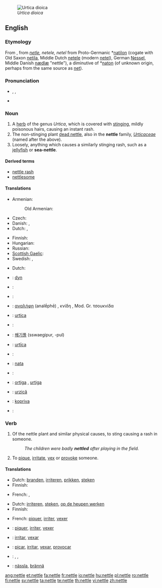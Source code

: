 [[File:Braendenaelde.jpg|thumb|right|''Urtica dioica'']]
==English==
{{wikipedia}}

===Etymology===
From {{etyl|enm}}, from {{etyl|ang}} ''[[netle]], netele, netel'' from Proto-Germanic *[[natilon]] (cogate with Old Saxon [[netila]], Middle Dutch [[netele]] (modern [[netel]]), German [[Nessel]], Middle Danish [[nædlæ]] "nettle"), a diminutive of *[[naton]] (of unknown origin, perhaps from the same source as [[net]]).

===Pronunciation===
* {{enPR|nĕt'(ə)l}}, {{IPA|/ˈnet(ə)l/}}, {{SAMPA|/"net(@)l/}}
* {{audio|en-us-nettle.ogg|Audio (US)}}
*: {{rhymes|ɛt(ə)l}}

===Noun===
{{en-noun}}

# A [[herb]] of the genus ''Urtica'', which is covered with [[sting]]ing, mildly poisonous hairs, causing an instant rash.
# The non-stinging plant [[dead nettle]], also in the '''nettle''' family, ''[[Urticaceae]]'' (named after the above).
# Loosely, anything which causes a similarly stinging rash, such as a [[jellyfish]] or '''sea-nettle'''.

====Derived terms====
* [[nettle rash]]
* [[nettlesome]]

====Translations====
{{trans-top|stinging herb of genus Urtica}}
* Armenian: {{t-|hy|եղինջ|tr=eġinǰ|sc=Armn|xs=Armenian}}
*: Old Armenian: {{t-|hy|եղիճ|tr=ełič|sc=Armn|xs=Armenian}}
* Czech: {{t-|cs|kopřiva|f}}
* Danish: {{t-|da|nælde|c}}, {{t-|da|brændenælde|c}}
* Dutch: {{t-|nl|netel|m}}, {{t+|nl|brandnetel|m}}
{{trans-mid}}
* Finnish: {{t+|fi|nokkonen}}
* Hungarian: {{t+|hu|csalán}}
* Russian: {{t|ru|крапива|f|tr=krapíva|sc=Cyrl}}
* [[Scottish Gaelic]]: {{t-|gd|deanntag|f|xs=Scottish Gaelic}}
* Swedish: {{t+|sv|nässla|c}}, {{t-|sv|brännässla}}
{{trans-bottom}}

{{trans-see|dead nettle}}

{{trans-top|anything which causes such a rash}}
* Dutch: {{t+|nl|irritant}}
{{trans-mid}}
{{trans-bottom}}

{{checktrans-top}}
* {{ttbc|Dacian}}: [[dyn]]
* {{ttbc|French}}: {{t+|fr|ortie|f}}
* {{ttbc|German}}: {{t+|de|Nessel|f}}
* {{ttbc|Greek}}: [[αναλήφη]] (analḗphē) {{f}}, κνίδη {{f}}, Mod. Gr. τσουκνίδα {{f}}
* {{ttbc|Interlingua}}: [[urtica]]
* {{ttbc|Italian}}: {{t-|it|ortica}}
* {{ttbc|Korean}}: [[쐐기풀]] (sswaegipur, -pul)
{{trans-mid}}
* {{ttbc|Latin}}: [[urtīca]]
* {{ttbc|Norwegian}}: {{t|no|nesle|c}}
* {{ttbc|Old Norse}}: [[nata]]
* {{ttbc|Polish}}: {{t+|pl|pokrzywa|f}}
* {{ttbc|Portuguese}}: [[ortiga]] {{f}}, [[urtiga]] {{f}}
* {{ttbc|Romanian}}: [[urzică]]
* {{ttbc|Slovene}}: [[kopriva]] {{f}}
* {{ttbc|Spanish}}: {{t+|es|ortiga|f}}
{{trans-bottom}}

===Verb===
{{en-verb|nettl|ing}}
{{transitive}} 
# {{literally}} Of the nettle plant and similar physical causes, to sting causing a rash in someone.
#: ''The children were badly '''nettled''' after playing in the field.''
# {{figurative}} To [[pique]], [[irritate]], [[vex]] or [[provoke]] someone.

====Translations====
{{trans-top|of the nettle plant etc., to sting causing a rash}}
* Dutch: [[branden]], [[irriteren]], [[prikken]], [[steken]]
* Finnish: {{t+|fi|polttaa}}
{{trans-mid}}
* French: {{t+|fr|piquer}}, {{t+|fr|irriter}}
{{trans-bottom}}

{{trans-top|to pique, irritate, vex or provoke someone}}
* Dutch: [[irriteren]], [[steken]], [[op de heupen werken]]
* Finnish: {{t-|fi|piikitellä}}
{{trans-mid}}
* French: [[piquer]], [[irriter]], [[vexer]]
{{trans-bottom}}

{{checktrans-top}}
* {{ttbc|French}}: [[piquer]], [[irriter]], [[vexer]]
* {{ttbc|Interlingua}}: [[irritar]], [[vexar]]
{{trans-mid}}
* {{ttbc|Portuguese}}: [[picar]], [[irritar]], [[vexar]], [[provocar]]
* {{ttbc|Spanish}}: {{t+|es|picar}}, {{t+|es|irritar}}, {{t-|es|provocar}}
* {{ttbc|Swedish}}: [[nässla]], [[brännä]] 
{{trans-bottom}}

[[ang:nettle]]
[[et:nettle]]
[[fa:nettle]]
[[fr:nettle]]
[[io:nettle]]
[[hu:nettle]]
[[pl:nettle]]
[[ro:nettle]]
[[fi:nettle]]
[[sv:nettle]]
[[ta:nettle]]
[[te:nettle]]
[[th:nettle]]
[[vi:nettle]]
[[zh:nettle]]
